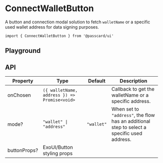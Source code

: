 # ConnectWalletButton

A button and connection modal solution to fetch `walletName` or a specific used wallet address for data signing purposes.

```tsx
import { ConnectWalletButton } from '@passcard/ui'
```

## Playground


<ExampleConnectWalletButton />

## API

| Property     | Type                                         | Default    | Description                                                                                 |
| ------------ | -------------------------------------------- | ---------- | ------------------------------------------------------------------------------------------- |
| onChosen     | `({ walletName, address }) => Promise<void>` |            | Callback to get the walletName or a specific address.                                       |
| mode?        | `"wallet" \| "address"`                      | `"wallet"` | When set to `"address"`, the flow has an additional step to select a specific used address. |
| buttonProps? | ExoUI/Button styling props                   |            |
